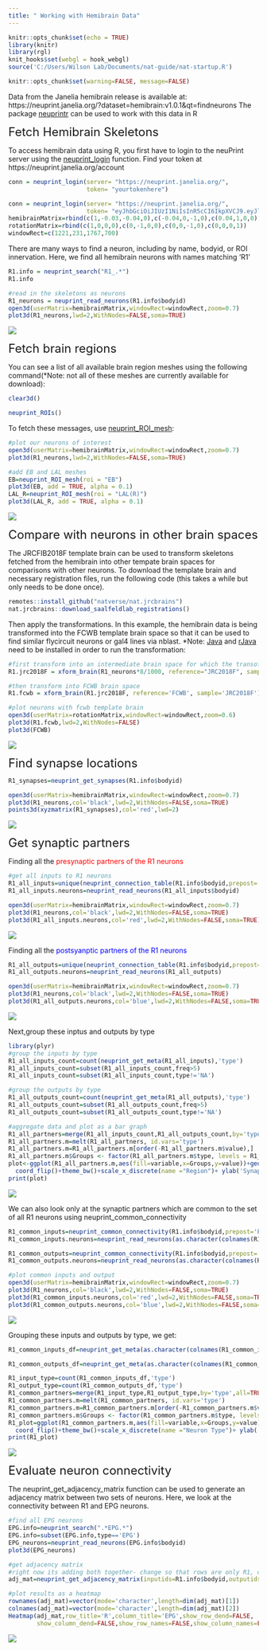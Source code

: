 ---
title: " Working with Hemibrain Data"
---

```{r setup, include=FALSE}
knitr::opts_chunk$set(echo = TRUE)
library(knitr)
library(rgl)
knit_hooks$set(webgl = hook_webgl)
source('C:/Users/Wilson Lab/Documents/nat-guide/nat-startup.R')
```

```{r global_options,include=FALSE}
knitr::opts_chunk$set(warning=FALSE, message=FALSE)
```

Data from the Janelia hemibrain release is available at: https://neuprint.janelia.org/?dataset=hemibrain:v1.0.1&qt=findneurons 
The package [neuprintr](http://natverse.org/neuprintr/reference/index.html) can be used to work with this data in R 

<font size=5> Fetch Hemibrain Skeletons </font>

To access hemibrain data using R, you first have to login to the neuPrint server using the [neuprint_login](http://natverse.org/neuprintr/reference/neuprint_login.html) function. Find your token at https://neuprint.janelia.org/account\

```{r,echo=TRUE,results='hide',message=FALSE,warning=FALSE,eval=FALSE}
conn = neuprint_login(server= "https://neuprint.janelia.org/",
                      token= "yourtokenhere")
```
```{r, include=FALSE}
conn = neuprint_login(server= "https://neuprint.janelia.org/",
                      token= "eyJhbGciOiJIUzI1NiIsInR5cCI6IkpXVCJ9.eyJlbWFpbCI6ImlzYWJlbGFkYWxlc3NhbmRyb0BnbWFpbC5jb20iLCJsZXZlbCI6Im5vYXV0aCIsImltYWdlLXVybCI6Imh0dHBzOi8vbGgzLmdvb2dsZXVzZXJjb250ZW50LmNvbS9hLS9BT2gxNEdqRVMzRG9INXBPUTU4Rmh6TUQwQnlyYUg0RFNPSUpBMzA3NVoycT9zej01MD9zej01MCIsImV4cCI6MTc2NzI0NzM3MH0.WLZrEFi2rK9E6z5RCU_NHToY1gI7O2t6uLnJ5nGt5vg")
hemibrainMatrix=rbind(c(1,-0.03,-0.04,0),c(-0.04,0,-1,0),c(0.04,1,0,0),c(0,0,0,1))
rotationMatrix=rbind(c(1,0,0,0),c(0,-1,0,0),c(0,0,-1,0),c(0,0,0,1))
windowRect=c(1221,231,1767,700)
```
There are many ways to find a neuron, including by name, bodyid, or ROI innervation. Here, we find all hemibrain neurons with names matching 'R1'
```{r,echo=TRUE}
R1.info = neuprint_search("R1_.*")
R1.info
```
```{r,echo=TRUE,results='hide',message=FALSE,warning=FALSE,eval=FALSE}
#read in the skeletons as neurons 
R1_neurons = neuprint_read_neurons(R1.info$bodyid)
open3d(userMatrix=hemibrainMatrix,windowRect=windowRect,zoom=0.7)
plot3d(R1_neurons,lwd=2,WithNodes=FALSE,soma=TRUE)
```
<img src="images/R1_neurons.png"/>

<font size=5> Fetch brain regions </font>

You can see a list of all available brain region meshes using the following command(*Note: not all of these meshes are currently available for download):
```{r,include=FALSE}
clear3d()
```
```{r}
neuprint_ROIs()
```
To fetch these messages, use [neuprint_ROI_mesh](http://natverse.org/neuprintr/reference/neuprint_ROI_mesh.html): 
```{r,echo=TRUE,results='hide',message=FALSE,warning=FALSE,eval=FALSE}
#plot our neurons of interest 
open3d(userMatrix=hemibrainMatrix,windowRect=windowRect,zoom=0.7)
plot3d(R1_neurons,lwd=2,WithNodes=FALSE,soma=TRUE)

#add EB and LAL meshes 
EB=neuprint_ROI_mesh(roi = "EB")
plot3d(EB, add = TRUE, alpha = 0.1)
LAL_R=neuprint_ROI_mesh(roi = "LAL(R)")
plot3d(LAL_R, add = TRUE, alpha = 0.1)
```
<img src="images/R1_neurons_regions.png"/>

<font size=5> Compare with neurons in other brain spaces</font>

The JRCFIB2018F template brain can be used to transform skeletons fetched from the hemibrain into other tempate brain spaces for comparisons with other neurons. To download the template brain and necessary registration files, run the following code (this takes a while but only needs to be done once).
```{r,echo=TRUE,results='hide',message=FALSE,warning=FALSE,eval=FALSE}
remotes::install_github("natverse/nat.jrcbrains")
nat.jrcbrains::download_saalfeldlab_registrations()
```
Then apply the transformations. In this example, the hemibrain data is being transformed into the FCWB template brain space so that it can be used to find similar flycircuit neurons or gal4 lines via nblast. 
*Note: [Java](https://www.oracle.com/java/technologies/javase-downloads.html) and [rJava](https://github.com/s-u/rJava) need to be installed in order to run the transformation: 
```{r,echo=TRUE,results='hide',message=FALSE,warning=FALSE,eval=FALSE}
#first transform into an intermediate brain space for which the transofrmation is defined 
R1.jrc2018F = xform_brain(R1_neurons*8/1000, reference="JRC2018F", sample="JRCFIB2018F")

#then transform into FCWB brain space 
R1.fcwb = xform_brain(R1.jrc2018F, reference='FCWB', sample='JRC2018F')

#plot neurons with fcwb template brain 
open3d(userMatrix=rotationMatrix,windowRect=windowRect,zoom=0.6)
plot3d(R1.fcwb,lwd=2,WithNodes=FALSE)
plot3d(FCWB)
```
<img src="images/R1_FCWB.png"/>

<font size=5> Find synapse locations</font>
```{r,echo=TRUE,results='hide',message=FALSE,warning=FALSE,eval=FALSE}
R1_synapses=neuprint_get_synapses(R1.info$bodyid)

open3d(userMatrix=hemibrainMatrix,windowRect=windowRect,zoom=0.7)
plot3d(R1_neurons,col='black',lwd=2,WithNodes=FALSE,soma=TRUE)
points3d(xyzmatrix(R1_synapses),col='red',lwd=2)
```
<img src="images/R1_synapses.png"/>

<font size=5> Get synaptic partners</font>

Finding all the <span style="color:red"> presynaptic partners of the R1 neurons 
```{r,echo=TRUE,results='hide',message=FALSE,warning=FALSE,eval=FALSE}
#get all inputs to R1 neurons 
R1_all_inputs=unique(neuprint_connection_table(R1.info$bodyid,prepost='PRE')$partner)
R1_all_inputs.neurons=neuprint_read_neurons(R1_all_inputs$bodyid)

open3d(userMatrix=hemibrainMatrix,windowRect=windowRect,zoom=0.7)
plot3d(R1_neurons,col='black',lwd=2,WithNodes=FALSE,soma=TRUE)
plot3d(R1_all_inputs.neurons,col='red',lwd=2,WithNodes=FALSE,soma=TRUE)
```
<img src="images/R1_all_input_neurons.png"/>

Finding all the <span style="color:blue"> postsyanptic partners of the R1 neurons 
```{r,echo=TRUE,results='hide',message=FALSE,warning=FALSE,eval=FALSE}
R1_all_outputs=unique(neuprint_connection_table(R1.info$bodyid,prepost='POST')$partner)
R1_all_outputs.neurons=neuprint_read_neurons(R1_all_outputs)

open3d(userMatrix=hemibrainMatrix,windowRect=windowRect,zoom=0.7)
plot3d(R1_neurons,col='black',lwd=2,WithNodes=FALSE,soma=TRUE)
plot3d(R1_all_outputs.neurons,col='blue',lwd=2,WithNodes=FALSE,soma=TRUE)
```
<img src="images/R1_all_output_neurons.png"/>

Next,group these inptus and outputs by type 
```{r,echo=TRUE,results='hide',message=FALSE,warning=FALSE,eval=FALSE}
library(plyr)
#group the inputs by type 
R1_all_inputs_count=count(neuprint_get_meta(R1_all_inputs),'type')
R1_all_inputs_count=subset(R1_all_inputs_count,freq>5)
R1_all_inputs_count=subset(R1_all_inputs_count,type!='NA')

#group the outputs by type 
R1_all_outputs_count=count(neuprint_get_meta(R1_all_outputs),'type')
R1_all_outputs_count=subset(R1_all_outputs_count,freq>5)
R1_all_outputs_count=subset(R1_all_outputs_count,type!='NA')

#aggregate data and plot as a bar graph 
R1_all_partners=merge(R1_all_inputs_count,R1_all_outputs_count,by='type',all=TRUE)
R1_all_partners.m=melt(R1_all_partners, id.vars='type')
R1_all_partners.m=R1_all_partners.m[order(-R1_all_partners.m$value),]
R1_all_partners.m$Groups <- factor(R1_all_partners.m$type, levels = R1_all_partners[order(R1_all_partners$freq.x),]$type)
plot<-ggplot(R1_all_partners.m,aes(fill=variable,x=Groups,y=value))+geom_bar(stat="identity")+
  coord_flip()+theme_bw()+scale_x_discrete(name ="Region")+ ylab('Synapse Count')+theme(legend.position="none")+scale_fill_manual(values=c("blue","red"))
print(plot)
```
<img src="images/R1_all_synapses_barplot.png"/>


We can also look only at the synaptic partners which are common to the set of all R1 neurons using neuprint_common_connectivity

```{r,echo=TRUE,results='hide',message=FALSE,warning=FALSE,eval=FALSE}
R1_common_inputs=neuprint_common_connectivity(R1.info$bodyid,prepost='PRE')
R1_common_inputs.neurons=neuprint_read_neurons(as.character(colnames(R1_common_inputs)))

R1_common_outputs=neuprint_common_connectivity(R1.info$bodyid,prepost='POST')
R1_common_outputs.neurons=neuprint_read_neurons(as.character(colnames(R1_common_outputs)))
```
```{r,echo=TRUE,results='hide',message=FALSE,warning=FALSE,eval=FALSE}
#plot common inputs and output 
open3d(userMatrix=hemibrainMatrix,windowRect=windowRect,zoom=0.7)
plot3d(R1_neurons,col='black',lwd=2,WithNodes=FALSE,soma=TRUE)
plot3d(R1_common_inputs.neurons,col='red',lwd=2,WithNodes=FALSE,soma=TRUE)
plot3d(R1_common_outputs.neurons,col='blue',lwd=2,WithNodes=FALSE,soma=TRUE)
```
<img src="images/R1_common_partners.png"/>

Grouping these inputs and outputs by type, we get: 
```{r,echo=TRUE,results='hide',message=FALSE,warning=FALSE,eval=FALSE}
R1_common_inputs_df=neuprint_get_meta(as.character(colnames(R1_common_inputs)))

R1_common_outputs_df=neuprint_get_meta(as.character(colnames(R1_common_outputs)))

R1_input_type=count(R1_common_inputs_df,'type')
R1_output_type=count(R1_common_outputs_df,'type')
R1_common_partners=merge(R1_input_type,R1_output_type,by='type',all=TRUE)
R1_common_partners.m=melt(R1_common_partners, id.vars='type')
R1_common_partners.m=R1_common_partners.m[order(-R1_common_partners.m$value),]
R1_common_partners.m$Groups <- factor(R1_common_partners.m$type, levels = R1_common_partners[order(R1_common_partners$freq.y),]$type)
R1_plot=ggplot(R1_common_partners.m,aes(fill=variable,x=Groups,y=value))+geom_bar(stat="identity")+ ggtitle('R1a common partners')+
  coord_flip()+theme_bw()+scale_x_discrete(name ="Neuron Type")+ ylab('# Connections')+theme(legend.position="none")+scale_fill_manual(values=c("blue","red"))
print(R1_plot)
```
<img src="images/R1_common_partners_barplot.png"/>

<font size=5> Evaluate neuron connectivity</font>

The neuprint_get_adjacency_matrix function can be used to generate an adjacency matrix between two sets of neurons. Here, we look at the connectivity between R1 and EPG neurons. 
```{r,echo=TRUE,results='hide',message=FALSE,warning=FALSE,eval=FALSE}

#find all EPG neurons 
EPG.info=neuprint_search(".*EPG.*")
EPG.info=subset(EPG.info,type=='EPG')
EPG_neurons=neuprint_read_neurons(EPG.info$bodyid)
plot3d(EPG_neurons)

#get adjacency matrix 
#right now its adding both together- change so that rows are only R1, columns are only EPG 
adj_mat=neuprint_get_adjacency_matrix(inputids=R1.info$bodyid,outputids=EPG.info$bodyid)

#plot results as a heatmap
rownames(adj_mat)=vector(mode='character',length=dim(adj_mat)[1])
colnames(adj_mat)=vector(mode='character',length=dim(adj_mat)[2])
Heatmap(adj_mat,row_title='R',column_title='EPG',show_row_dend=FALSE,
        show_column_dend=FALSE,show_row_names=FALSE,show_column_names=FALSE,heatmap_legend_param=list(title='weight'))

```
<img src="images/R1_EPG_heatmap.png"/>

